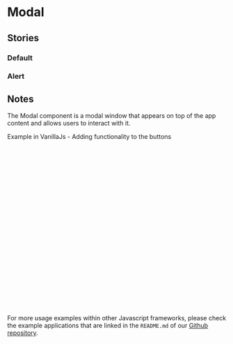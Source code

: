  
<Meta of={ModalStories} />

# Modal

<Canvas withSource="none">
  <Story height="300px" of={ModalStories.Default}/>
</Canvas>


<Controls />


## Stories

### Default
<Canvas of={ModalStories.Default} sourceState="shown" />

### Alert
<Canvas withSource="none">
  <Story height="300px" of={ModalStories.Alert}/>
</Canvas>


## Notes
The Modal component is a modal window that appears on top of the app content and allows users to interact with it. 

Example in VanillaJs - Adding functionality to the buttons 

```js
<ifx-button id="open">Open Modal</ifx-button>
...
<ifx-modal id="my-modal" caption="Modal Title" variant="alert-brand" close-on-overlay-click="true">
  <div slot="content"><span>Modal content</span></div>
  <div slot="buttons">
    <ifx-button variant="secondary" onclick="console.log('Button 1 clicked')">Button 1</ifx-button>
    <ifx-button onclick="closeModal">Button 2</ifx-button>
  </div>
</ifx-modal>
...
const openButton = document.getElementById('open');
const modal = document.getElementById('my-modal');

openButton.addEventListener('click', () => {
    console.log("click")
    modal.opened = true;
  });
  openButton.addEventListener('keydown', (event) => {
    if (event.key === 'Enter') {
      modal.opened = true;
    }
  });
function closeModal() {
  modal.opened = false;
}
```

For more usage examples within other Javascript frameworks, please check the example applications that are linked in the ```README.md``` of our [Github repository](https://infineon.github.io/infineon-design-system-stencil).
